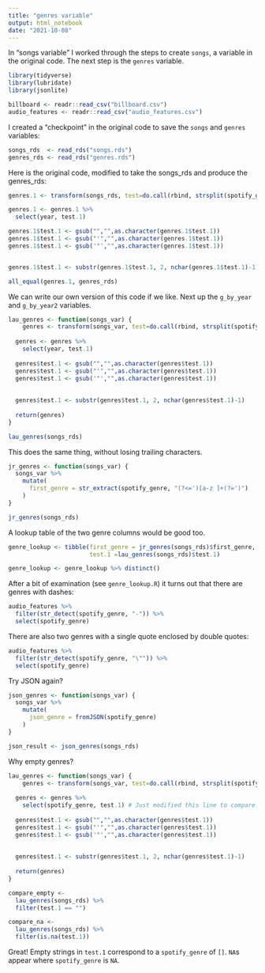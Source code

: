 ```yaml
---
title: "genres variable"
output: html_notebook
date: "2021-10-08"
---
```


In "songs variable" I worked through the steps to create `songs`, a variable in the original code. The next step is the `genres` variable.

```r
library(tidyverse)
library(lubridate)
library(jsonlite)

billboard <- readr::read_csv("billboard.csv")
audio_features <- readr::read_csv("audio_features.csv")
```

I created a "checkpoint" in the original code to save the `songs` and  `genres` variables:

```r
songs_rds  <- read_rds("songs.rds")
genres_rds <- read_rds("genres.rds")
```

Here is the original code, modified to take the songs_rds and produce the genres_rds:

```r
genres.1 <- transform(songs_rds, test=do.call(rbind, strsplit(spotify_genre, ',', fixed=TRUE)), stringsAsFactors=F)

genres.1 <- genres.1 %>% 
  select(year, test.1)

genres.1$test.1 <- gsub("","",as.character(genres.1$test.1))
genres.1$test.1 <- gsub("'","",as.character(genres.1$test.1))
genres.1$test.1 <- gsub('"',"",as.character(genres.1$test.1))


genres.1$test.1 <- substr(genres.1$test.1, 2, nchar(genres.1$test.1)-1)

all_equal(genres.1, genres_rds)
```

We can write our own version of this code if we like. Next up the `g_by_year` and `g_by_year2` variables.

```r
lau_genres <- function(songs_var) {
    genres <- transform(songs_var, test=do.call(rbind, strsplit(spotify_genre, ',', fixed=TRUE)), stringsAsFactors=F)
  
  genres <- genres %>% 
    select(year, test.1)
  
  genres$test.1 <- gsub("","",as.character(genres$test.1))
  genres$test.1 <- gsub("'","",as.character(genres$test.1))
  genres$test.1 <- gsub('"',"",as.character(genres$test.1))
  
  
  genres$test.1 <- substr(genres$test.1, 2, nchar(genres$test.1)-1)
  
  return(genres)
}

lau_genres(songs_rds)
```

This does the same thing, without losing trailing characters.

```r
jr_genres <- function(songs_var) {
  songs_var %>%
    mutate(
      first_genre = str_extract(spotify_genre, "(?<=')[a-z ]+(?=')")
    )
}

jr_genres(songs_rds)
```

A lookup table of the two genre columns would be good too.

```r
genre_lookup <- tibble(first_genre = jr_genres(songs_rds)$first_genre,
                       test.1 =lau_genres(songs_rds)$test.1)

genre_lookup <- genre_lookup %>% distinct()
```

After a bit of examination (see `genre_lookup.R`) it turns out that there are genres with dashes: 
```r
audio_features %>%
  filter(str_detect(spotify_genre, "-")) %>%
  select(spotify_genre)
```

There are also two genres with a single quote enclosed by double quotes:
```r
audio_features %>%
  filter(str_detect(spotify_genre, "\"")) %>%
  select(spotify_genre)
```


Try JSON again?
```r
json_genres <- function(songs_var) {
  songs_var %>%
    mutate(
      json_genre = fromJSON(spotify_genre)
    )
}

json_result <- json_genres(songs_rds)
```

Why empty genres?
```r
lau_genres <- function(songs_var) {
    genres <- transform(songs_var, test=do.call(rbind, strsplit(spotify_genre, ',', fixed=TRUE)), stringsAsFactors=F)
  
  genres <- genres %>% 
    select(spotify_genre, test.1) # Just modified this line to compare.
  
  genres$test.1 <- gsub("","",as.character(genres$test.1))
  genres$test.1 <- gsub("'","",as.character(genres$test.1))
  genres$test.1 <- gsub('"',"",as.character(genres$test.1))
  
  
  genres$test.1 <- substr(genres$test.1, 2, nchar(genres$test.1)-1)
  
  return(genres)
}

compare_empty <- 
  lau_genres(songs_rds) %>%
  filter(test.1 == "")

compare_na <- 
  lau_genres(songs_rds) %>%
  filter(is.na(test.1))
```
Great! 
Empty strings in `test.1` correspond to a `spotify_genre` of `[]`. 
`NA`s appear where `spotify_genre` is `NA`.
